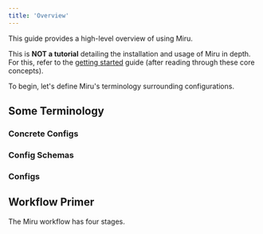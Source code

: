 ```yaml
---
title: 'Overview'
---
```



This guide provides a high-level overview of using Miru.

This is **NOT a tutorial** detailing the installation and usage of Miru in depth. For this, refer to the [getting started](/pages/getting-started/install-cli) guide (after reading through these core concepts). 

To begin, let's define Miru's terminology surrounding configurations.

## Some Terminology

### Concrete Configs
<ConcreteConfigDefinition />

### Config Schemas
<ConfigSchemaDefinition />

### Configs
<ConfigDefinition />

## Workflow Primer

The Miru workflow has four stages.

<MiruWorkflowOverview />

